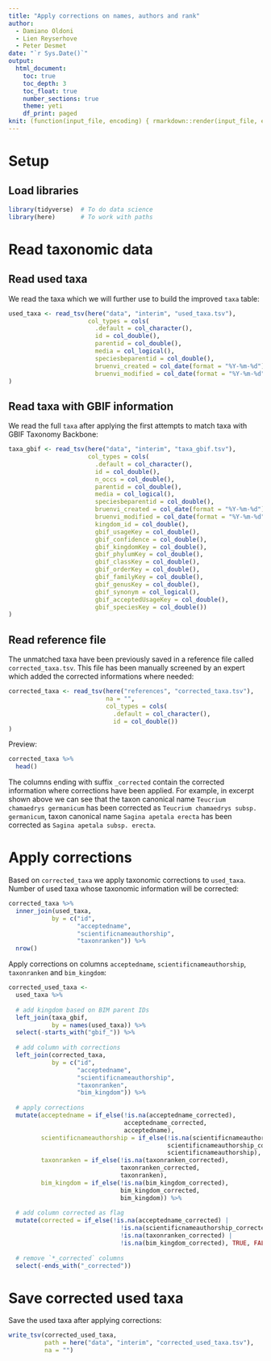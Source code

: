 ```yaml
---
title: "Apply corrections on names, authors and rank"
author:
  - Damiano Oldoni
  - Lien Reyserhove
  - Peter Desmet
date: "`r Sys.Date()`"
output:
  html_document:
    toc: true
    toc_depth: 3
    toc_float: true
    number_sections: true
    theme: yeti
    df_print: paged
knit: (function(input_file, encoding) { rmarkdown::render(input_file, encoding = encoding, output_file = paste0("../docs/",sub(".Rmd", ".html", basename(input_file))))})
---
```


# Setup

## Load libraries

```r
library(tidyverse)  # To do data science
library(here)       # To work with paths
```

# Read taxonomic data

## Read used taxa

We read the taxa which we will further use to build the improved  `taxa` table:

```r
used_taxa <- read_tsv(here("data", "interim", "used_taxa.tsv"),
                      col_types = cols(
                        .default = col_character(),
                        id = col_double(),
                        parentid = col_double(),
                        media = col_logical(),
                        speciesbeparentid = col_double(),
                        bruenvi_created = col_date(format = "%Y-%m-%d"),
                        bruenvi_modified = col_date(format = "%Y-%m-%d"))
)
```

## Read taxa with GBIF information

We read the full `taxa` after applying the first attempts to match taxa  with GBIF Taxonomy Backbone:

```r
taxa_gbif <- read_tsv(here("data", "interim", "taxa_gbif.tsv"),
                      col_types = cols(
                        .default = col_character(),
                        id = col_double(),
                        n_occs = col_double(),
                        parentid = col_double(),
                        media = col_logical(),
                        speciesbeparentid = col_double(),
                        bruenvi_created = col_date(format = "%Y-%m-%d"),
                        bruenvi_modified = col_date(format = "%Y-%m-%d"),
                        kingdom_id = col_double(),
                        gbif_usageKey = col_double(),
                        gbif_confidence = col_double(),
                        gbif_kingdomKey = col_double(),
                        gbif_phylumKey = col_double(),
                        gbif_classKey = col_double(),
                        gbif_orderKey = col_double(),
                        gbif_familyKey = col_double(),
                        gbif_genusKey = col_double(),
                        gbif_synonym = col_logical(),
                        gbif_acceptedUsageKey = col_double(),
                        gbif_speciesKey = col_double())
)
```

## Read reference file

The unmatched taxa have been previously saved in a reference file called `corrected_taxa.tsv`. This file has been manually screened by an expert which added the corrected informations where needed:

```r
corrected_taxa <- read_tsv(here("references", "corrected_taxa.tsv"),
                           na = "",
                           col_types = cols(
                             .default = col_character(),
                             id = col_double())
)
```

Preview:

```r
corrected_taxa %>%
  head()
```

The columns ending with suffix `_corrected` contain the corrected information where corrections have been applied. For example, in excerpt shown above we can see that the taxon canonical name `Teucrium chamaedrys germanicum` has been corrected as `Teucrium chamaedrys subsp. germanicum`, taxon canonical name `Sagina apetala erecta` has been corrected as `Sagina apetala subsp. erecta`.

# Apply corrections

Based on `corrected_taxa` we apply taxonomic corrections to `used_taxa`. Number of used taxa whose taxonomic information will be corrected:

```r
corrected_taxa %>%
  inner_join(used_taxa,
            by = c("id", 
                   "acceptedname", 
                   "scientificnameauthorship", 
                   "taxonranken")) %>%
  nrow()
```

Apply corrections on columns `acceptedname`, `scientificnameauthorship`, `taxonranken` and `bim_kingdom`:

```r
corrected_used_taxa <-
  used_taxa %>%
  
  # add kingdom based on BIM parent IDs
  left_join(taxa_gbif,
            by = names(used_taxa)) %>%
  select(-starts_with("gbif_")) %>%
  
  # add column with corrections
  left_join(corrected_taxa,
            by = c("id",
                   "acceptedname",
                   "scientificnameauthorship",
                   "taxonranken",
                   "bim_kingdom")) %>%
  
  # apply corrections
  mutate(acceptedname = if_else(!is.na(acceptedname_corrected),
                                acceptedname_corrected,
                                acceptedname),
         scientificnameauthorship = if_else(!is.na(scientificnameauthorship_corrected),
                                            scientificnameauthorship_corrected,
                                            scientificnameauthorship),
         taxonranken = if_else(!is.na(taxonranken_corrected),
                               taxonranken_corrected,
                               taxonranken),
         bim_kingdom = if_else(!is.na(bim_kingdom_corrected),
                               bim_kingdom_corrected,
                               bim_kingdom)) %>%
    
  # add column corrected as flag
  mutate(corrected = if_else(!is.na(acceptedname_corrected) |
                               !is.na(scientificnameauthorship_corrected) |
                               !is.na(taxonranken_corrected) | 
                               !is.na(bim_kingdom_corrected), TRUE, FALSE)) %>%
  
  # remove `*_corrected` columns
  select(-ends_with("_corrected"))
```

# Save corrected used taxa

Save the used taxa after applying corrections:

```r
write_tsv(corrected_used_taxa, 
          path = here("data", "interim", "corrected_used_taxa.tsv"),
          na = "")
```
